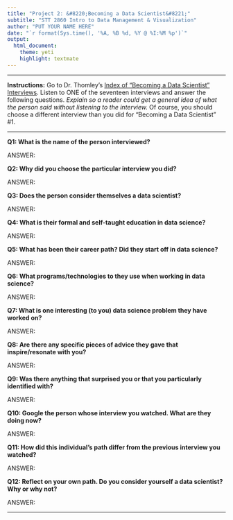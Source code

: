 ```yaml
---
title: "Project 2: &#8220;Becoming a Data Scientist&#8221;"
subtitle: "STT 2860 Intro to Data Management & Visualization"
author: "PUT YOUR NAME HERE"
date: "`r format(Sys.time(), '%A, %B %d, %Y @ %I:%M %p')`"
output: 
  html_document: 
    theme: yeti
    highlight: textmate
---
```


<hr>

**Instructions:** Go to Dr. Thomley's [Index of "Becoming a Data Scientist" Interviews](https://stat-jet-asu.github.io/STT2860DataScience1/DataScientistBlog/datasciblogindex.html).
Listen to ONE of the seventeen interviews and answer the following questions. *Explain so a reader could get a general idea of what the person said without listening to the interview.* Of course, you should choose a different interview than you did for &#8220;Becoming a Data Scientist&#8221; #1. 

<hr>

**Q1: What is the name of the person interviewed?**

ANSWER:

**Q2: Why did you choose the particular interview you did?**

ANSWER:

**Q3: Does the person consider themselves a data scientist?**

ANSWER:

**Q4: What is their formal and self-taught education in data science?**

ANSWER:

**Q5: What has been their career path? Did they start off in data science?**

ANSWER:

**Q6: What programs/technologies to they use when working in data science?**

ANSWER:

**Q7: What is one interesting (to you) data science problem they have worked on?**

ANSWER:

**Q8: Are there any specific pieces of advice they gave that inspire/resonate with you?**

ANSWER:

**Q9: Was there anything that surprised you or that you particularly identified with?**

ANSWER:

**Q10: Google the person whose interview you watched. What are they doing now?**

ANSWER:

**Q11: How did this individual's path differ from the previous interview you watched?**

ANSWER:

**Q12: Reflect on your own path. Do you consider yourself a data scientist? Why or why not?**

ANSWER:

<hr>

